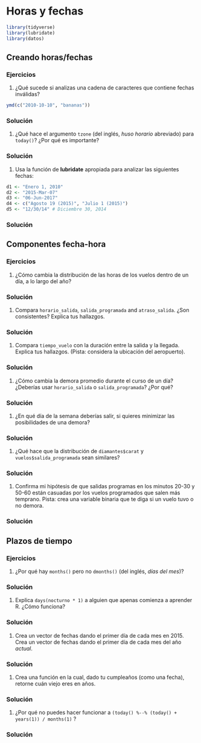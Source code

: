 # Horas y fechas


```r
library(tidyverse)
library(lubridate)
library(datos)
```

## Creando horas/fechas


### Ejercicios

1. ¿Qué sucede si analizas una cadena de caracteres que contiene fechas inválidas?

 ```r
ymd(c("2010-10-10", "bananas"))
 ```

<div class="solucion">
<h3>Solución</h3>

</div>


1. ¿Qué hace el argumento `tzone` (del inglés, _huso horario_ abreviado) para `today()`? ¿Por qué es importante?

<div class="solucion">
<h3>Solución</h3>

</div>


1. Usa la función de __lubridate__ apropiada para analizar las siguientes fechas:

 ```r
d1 <- "Enero 1, 2010"
d2 <- "2015-Mar-07"
d3 <- "06-Jun-2017"
d4 <- c("Agosto 19 (2015)", "Julio 1 (2015)")
d5 <- "12/30/14" # Diciembre 30, 2014
 ```

<div class="solucion">
<h3>Solución</h3>

</div>


## Componentes fecha-hora


### Ejercicios

1. ¿Cómo cambia la distribución de las horas de los vuelos dentro de un día, a lo largo del año?

<div class="solucion">
<h3>Solución</h3>

</div>


1. Compara `horario_salida`, `salida_programada` and `atraso_salida`. ¿Son consistentes? Explica tus hallazgos.

<div class="solucion">
<h3>Solución</h3>

</div>


1. Compara `tiempo_vuelo` con la duración entre la salida y la llegada. Explica tus hallazgos. (Pista: considera la ubicación del aeropuerto).

<div class="solucion">
<h3>Solución</h3>

</div>


1. ¿Cómo cambia la demora promedio durante el curso de un día? ¿Deberías usar `horario_salida` o `salida_programada`? ¿Por qué?

<div class="solucion">
<h3>Solución</h3>

</div>


1. ¿En qué día de la semana deberías salir, si quieres minimizar las posibilidades de una demora?

<div class="solucion">
<h3>Solución</h3>

</div>


1. ¿Qué hace que la distribución de `diamantes$carat` y `vuelos$salida_programada` sean similares?

<div class="solucion">
<h3>Solución</h3>

</div>


1. Confirma mi hipótesis de que salidas programas en los minutos 20-30 y 50-60 están casuadas por los vuelos programados que salen más temprano. Pista: crea una variable binaria que te diga si un vuelo tuvo o no demora.

<div class="solucion">
<h3>Solución</h3>

</div>

## Plazos de tiempo


### Ejercicios

1. ¿Por qué hay `months()` pero no `dmonths()` (del inglés, _días del mes_)?

<div class="solucion">
<h3>Solución</h3>

</div>


1. Explica `days(nocturno * 1)` a alguien que apenas comienza a aprender R. ¿Cómo funciona?


<div class="solucion">
<h3>Solución</h3>

</div>

1. Crea un vector de fechas dando el primer día de cada mes en 2015. Crea un vector de fechas dando el primer día de cada mes del año _actual_.

<div class="solucion">
<h3>Solución</h3>

</div>


1. Crea una función en la cual, dado tu cumpleaños (como una fecha), retorne cuán viejo eres en años.

<div class="solucion">
<h3>Solución</h3>

</div>


1. ¿Por qué no puedes hacer funcionar a `(today() %--% (today() + years(1)) / months(1)` ?

<div class="solucion">
<h3>Solución</h3>

</div>
